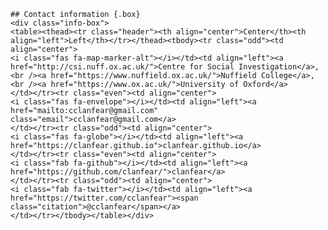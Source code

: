 ```block
## Contact information {.box}
<div class="info-box">
<table><thead><tr class="header"><th align="center">Center</th><th align="left">Left</th></tr></thead><tbody><tr class="odd"><td align="center">
<i class="fas fa-map-marker-alt"></i></td><td align="left"><a href="http://csi.nuff.ox.ac.uk/">Centre for Social Investigation</a>,<br /><a href="https://www.nuffield.ox.ac.uk/">Nuffield College</a>,<br /><a href="https://www.ox.ac.uk/">University of Oxford</a>
</td></tr><tr class="even"><td align="center">
<i class="fas fa-envelope"></i></td><td align="left"><a href="mailto:cclanfear@gmail.com" class="email">cclanfear@gmail.com</a>
</td></tr><tr class="odd"><td align="center">
<i class="fas fa-globe"></i></td><td align="left"><a href="https://clanfear.github.io">clanfear.github.io</a>
</td></tr><tr class="even"><td align="center">
<i class="fab fa-github"></i></td><td align="left"><a href="https://github.com/clanfear/">clanfear</a>
</td></tr><tr class="odd"><td align="center">
<i class="fab fa-twitter"></i></td><td align="left"><a href="https://twitter.com/cclanfear"><span class="citation">@cclanfear</span></a>
</td></tr></tbody></table></div>
```
